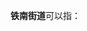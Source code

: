 '''铁南街道'''可以指：
{{PRC admin/disambig|15/04/02/007/000|15/08/02/007/000|21/13/22/003/000|23/11/81/006/000}}
{{disambig|cat=四字乡级行政区划消歧义}}